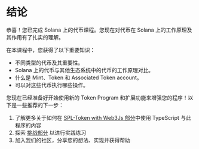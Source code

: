 
# 结论

恭喜！您已完成 Solana 上的代币课程。您现在对代币在 Solana 上的工作原理及其作用有了扎实的理解。

<ArticleSection name="您学到了什么" id="what-you-learned" level="h2" />

在本课程中，您获得了以下重要知识：
- 不同类型的代币及其重要性。
- Solana 上的代币与其他生态系统中的代币的工作原理对比。
- 什么是 Mint、Token 和 Associated Token account。
- 可以对这些代币执行哪些操作。

<ArticleSection name="下一步" id="next-steps" level="h2" />

您现在已经准备好开始使用新的 Token Program 和扩展功能来增强您的程序！以下是一些推荐的下一步：

1. 了解更多关于如何在 [SPL-Token with Web3Js 部分](/zh-cn/courses/spl-token-with-web3js)中使用 TypeScript 与此程序的内容
2. 探索 [挑战部分](/zh-cn/challenges) 以进行实践练习
3. 加入我们的社区，分享您的想法、实现并获得帮助
